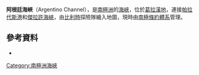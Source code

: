 {{Coord|64|54|S|63|1|W|source:GNIS|display=title}}

'''阿根廷海峽'''（Argentino Channel），是[[南極洲|南極洲]]的[[海峽|海峽]]，位於[[葛拉漢地|葛拉漢地]]，連接[[帕拉代斯港|帕拉代斯港]]和[[傑拉許海峽|傑拉許海峽]]，由[[比利時|比利時]]探險隊繪入地圖，現時由[[南極條約體系|南極條約體系]]管理。

==參考資料==
* {{usgs-gazetteer|id=570}}

{{DEFAULTSORT:Argentino Channel}}
[[Category:南極洲海峽|Category:南極洲海峽]]


{{DancoCoast-geo-stub}}
